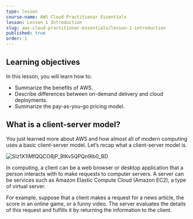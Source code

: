 ---
type: lesson
course-name: AWS Cloud Practitionar Essentials
lesson: Lesson 1 Introduction
slug: aws-cloud-practitionar-essentials/lesson-1-introduction
published: true
order: 1
---

## Learning objectives

In this lesson, you will learn how to:

- Summarize the benefits of AWS.
- Describe differences between on-demand delivery and cloud deployments.
- Summarize the pay-as-you-go pricing model.

## What is a client-server model?

You just learned more about AWS and how almost all of modern computing uses a basic client-server model. Let’s recap what a client-server model is.

![SIz1X1iMfQQCO8jP_9IKv5QPQn9lb0_BD](https://user-images.githubusercontent.com/97826292/210568375-b321af9f-4a39-4f63-8984-355698518dc2.png)

In computing, a client can be a web browser or desktop application that a person interacts with to make requests to computer servers. A server can be services such as Amazon Elastic Compute Cloud (Amazon EC2), a type of virtual server.

For example, suppose that a client makes a request for a news article, the score in an online game, or a funny video. The server evaluates the details of this request and fulfills it by returning the information to the client.
